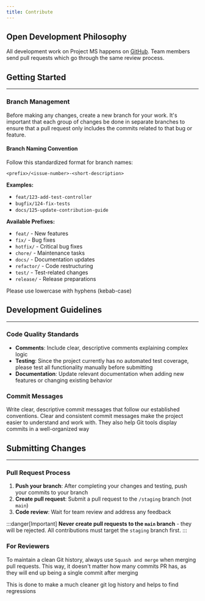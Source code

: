 ```yaml
---
title: Contribute
---
```




## Open Development Philosophy

All development work on Project MS happens on [GitHub](https://github.com/OAMK-tietotekniikka/ProjectsMS).
Team members send pull requests which go through the same review process.

## Getting Started
---

### Branch Management

Before making any changes, create a new branch for your work.
It's important that each group of changes be done in separate branches to ensure that a pull request only includes the commits related to that bug or feature.

#### Branch Naming Convention

Follow this standardized format for branch names:

```
<prefix>/<issue-number>-<short-description>
```

**Examples:**
- `feat/123-add-test-controller`
- `bugfix/124-fix-tests`
- `docs/125-update-contribution-guide`

**Available Prefixes:**
- `feat/` - New features
- `fix/` - Bug fixes
- `hotfix/` - Critical bug fixes
- `chore/` - Maintenance tasks
- `docs/` - Documentation updates
- `refactor/` - Code restructuring
- `test/` - Test-related changes
- `release/` - Release preparations

Please use lowercase with hyphens (kebab-case)


## Development Guidelines
---
### Code Quality Standards

- **Comments**: Include clear, descriptive comments explaining complex logic
- **Testing**: Since the project currently has no automated test coverage, please test all functionality manually before submitting
- **Documentation**: Update relevant documentation when adding new features or changing existing behavior

### Commit Messages

Write clear, descriptive commit messages that follow our established conventions.
Clear and consistent commit messages make the project easier to understand and work with.
They also help Git tools display commits in a well-organized way

<LinkCard
    title="How to commit"
    href="/en/how-to/commit/"
/>

## Submitting Changes
---

### Pull Request Process

1. **Push your branch**: After completing your changes and testing, push your commits to your branch
2. **Create pull request**: Submit a pull request to the `/staging` branch (not `main`)
3. **Code review**: Wait for team review and address any feedback

:::danger[Important]
**Never create pull requests to the `main` branch** - they will be rejected.
All contributions must target the `staging` branch first.
:::


### For Reviewers

To maintain a clean Git history, always use `Squash and merge` when merging pull requests.
This way, it doesn't matter how many commits PR has, as they will end up being a single commit after merging

This is done to make a much cleaner git log history and helps to find regressions
